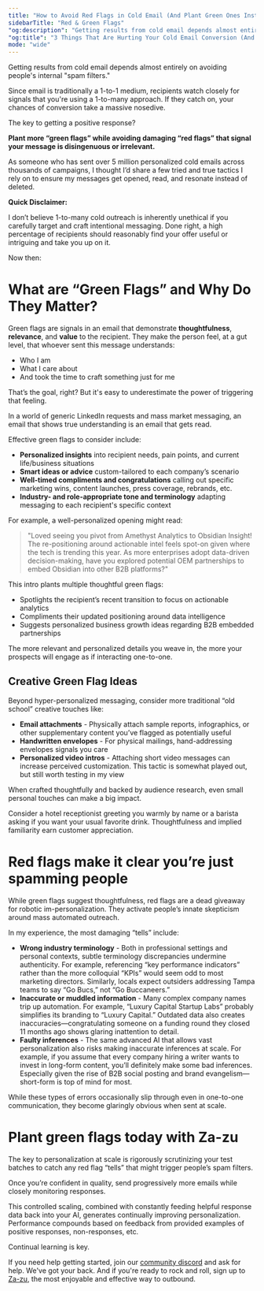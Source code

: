 ```yaml
---
title: "How to Avoid Red Flags in Cold Email (And Plant Green Ones Instead)"
sidebarTitle: "Red & Green Flags"
"og:description": "Getting results from cold email depends almost entirely on avoiding people's internal spam filters. Learn how."
"og:title": "3 Things That Are Hurting Your Cold Email Conversion (And How to Fix Them)"
mode: "wide"
---
```


Getting results from cold email depends almost entirely on avoiding people's internal "spam filters." 

Since email is traditionally a 1-to-1 medium, recipients watch closely for signals that you're using a 1-to-many approach. If they catch on, your chances of conversion take a massive nosedive.

The key to getting a positive response?

**Plant more “green flags” while avoiding damaging “red flags” that signal your message is disingenuous or irrelevant.**

As someone who has sent over 5 million personalized cold emails across thousands of campaigns, I thought I’d share a few tried and true tactics I rely on to ensure my messages get opened, read, and resonate instead of deleted.

**Quick Disclaimer:**

I don’t believe 1-to-many cold outreach is inherently unethical if you carefully target and craft intentional messaging. Done right, a high percentage of recipients should reasonably find your offer useful or intriguing and take you up on it.

Now then:

# What are “Green Flags” and Why Do They Matter?
Green flags are signals in an email that demonstrate **thoughtfulness**, **relevance**, and **value** to the recipient. They make the person feel, at a gut level, that whoever sent this message understands:

- Who I am
- What I care about
- And took the time to craft something just for me

That’s the goal, right? But it's easy to underestimate the power of triggering that feeling. 

In a world of generic LinkedIn requests and mass market messaging, an email that shows true understanding is an email that gets read.

Effective green flags to consider include:

- **Personalized insights** into recipient needs, pain points, and current life/business situations
- **Smart ideas or advice** custom-tailored to each company’s scenario
- **Well-timed compliments and congratulations** calling out specific marketing wins, content launches, press coverage, rebrands, etc.
- **Industry- and role-appropriate tone and terminology** adapting messaging to each recipient's specific context

For example, a well-personalized opening might read:

> "Loved seeing you pivot from Amethyst Analytics to Obsidian Insight! The re-positioning around actionable intel feels spot-on given where the tech is trending this year. As more enterprises adopt data-driven decision-making, have you explored potential OEM partnerships to embed Obsidian into other B2B platforms?"

This intro plants multiple thoughtful green flags:

- Spotlights the recipient’s recent transition to focus on actionable analytics
- Compliments their updated positioning around data intelligence
- Suggests personalized business growth ideas regarding B2B embedded partnerships

<Tip>
The more relevant and personalized details you weave in, the more your prospects will engage as if interacting one-to-one.
</Tip>

## Creative Green Flag Ideas
Beyond hyper-personalized messaging, consider more traditional “old school” creative touches like:

- **Email attachments** - Physically attach sample reports, infographics, or other supplementary content you’ve flagged as potentially useful
- **Handwritten envelopes** - For physical mailings, hand-addressing envelopes signals you care
- **Personalized video intros** - Attaching short video messages can increase perceived customization. This tactic is somewhat played out, but still worth testing in my view

When crafted thoughtfully and backed by audience research, even small personal touches can make a big impact. 

Consider a hotel receptionist greeting you warmly by name or a barista asking if you want your usual favorite drink. Thoughtfulness and implied familiarity earn customer appreciation.

# Red flags make it clear you’re just spamming people
While green flags suggest thoughtfulness, red flags are a dead giveaway for robotic im-personalization. They activate people’s innate skepticism around mass automated outreach.

In my experience, the most damaging “tells” include:

- **Wrong industry terminology** - Both in professional settings and personal contexts, subtle terminology discrepancies undermine authenticity. For example, referencing “key performance indicators” rather than the more colloquial “KPIs” would seem odd to most marketing directors. Similarly, locals expect outsiders addressing Tampa teams to say “Go Bucs,” not “Go Buccaneers.”
- **Inaccurate or muddled information** - Many complex company names trip up automation. For example, “Luxury Capital Startup Labs” probably simplifies its branding to “Luxury Capital.” Outdated data also creates inaccuracies—congratulating someone on a funding round they closed 11 months ago shows glaring inattention to detail.
- **Faulty inferences** - The same advanced AI that allows vast personalization also risks making inaccurate inferences at scale. For example, if you assume that every company hiring a writer wants to invest in long-form content, you’ll definitely make some bad inferences. Especially given the rise of B2B social posting and brand evangelism—short-form is top of mind for most.

While these types of errors occasionally slip through even in one-to-one communication, they become glaringly obvious when sent at scale.

# Plant green flags today with Za-zu
The key to personalization at scale is rigorously scrutinizing your test batches to catch any red flag “tells” that might trigger people’s spam filters.

Once you’re confident in quality, send progressively more emails while closely monitoring responses.

This controlled scaling, combined with constantly feeding helpful response data back into your AI, generates continually improving personalization. Performance compounds based on feedback from provided examples of positive responses, non-responses, etc. 

Continual learning is key.

If you need help getting started, join our [community discord](https://discord.gg/6bUPKDf5) and ask for help. We've got your back. And if you're ready to rock and roll, sign up to [Za-zu](https://app.za-zu.com), the most enjoyable and effective way to outbound.